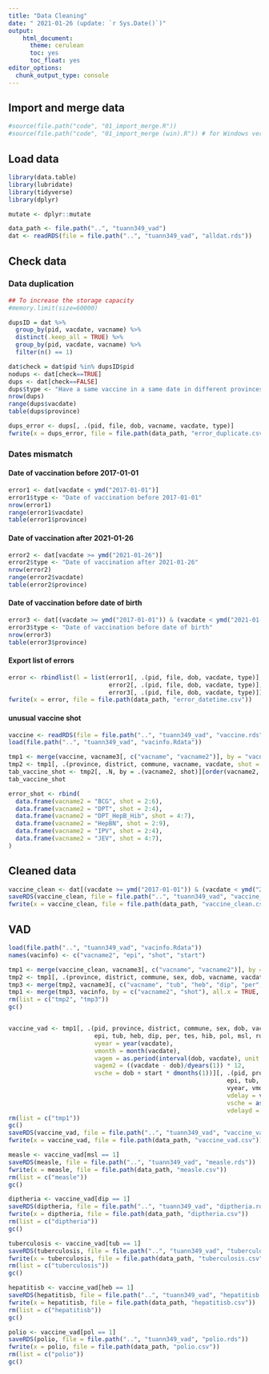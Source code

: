 ```yaml
---
title: "Data Cleaning"
date: " 2021-01-26 (update: `r Sys.Date()`)"
output:
    html_document:
      theme: cerulean
      toc: yes
      toc_float: yes
editor_options:
  chunk_output_type: console
---
```


## Import and merge data

```r
#source(file.path("code", "01_import_merge.R"))
#source(file.path("code", "01_import_merge (win).R")) # for Windows version
```

## Load data

```r
library(data.table)
library(lubridate)
library(tidyverse)
library(dplyr)

mutate <- dplyr::mutate

data_path <- file.path("..", "tuann349_vad")
dat <- readRDS(file = file.path("..", "tuann349_vad", "alldat.rds"))
```

## Check data

### Data duplication

```r
## To increase the storage capacity
#memory.limit(size=60000)

dupsID = dat %>%
  group_by(pid, vacdate, vacname) %>%
  distinct(.keep_all = TRUE) %>%
  group_by(pid, vacdate, vacname) %>%
  filter(n() == 1)

dat$check = dat$pid %in% dupsID$pid
nodups <- dat[check==TRUE]
dups <- dat[check==FALSE]
dups$type <- "Have a same vaccine in a same date in different provinces"
nrow(dups)
range(dups$vacdate)
table(dups$province)

dups_error <- dups[, .(pid, file, dob, vacname, vacdate, type)]
fwrite(x = dups_error, file = file.path(data_path, "error_duplicate.csv"))
```

### Dates mismatch

#### Date of vaccination before 2017-01-01

```r
error1 <- dat[vacdate < ymd("2017-01-01")]
error1$type <- "Date of vaccination before 2017-01-01"
nrow(error1)
range(error1$vacdate)
table(error1$province)
```

#### Date of vaccination after 2021-01-26

```r
error2 <- dat[vacdate >= ymd("2021-01-26")]
error2$type <- "Date of vaccination after 2021-01-26"
nrow(error2)
range(error2$vacdate)
table(error2$province)
```

#### Date of vaccination before date of birth

```r
error3 <- dat[(vacdate >= ymd("2017-01-01")) & (vacdate < ymd("2021-01-26")) & (vacdate < dob)]
error3$type <- "Date of vaccination before date of birth"
nrow(error3)
table(error3$province)
```

#### Export list of errors

```r
error <- rbindlist(l = list(error1[, .(pid, file, dob, vacdate, type)], 
                            error2[, .(pid, file, dob, vacdate, type)],
                            error3[, .(pid, file, dob, vacdate, type)]))
fwrite(x = error, file = file.path(data_path, "error_datetime.csv"))
```

#### unusual vaccine shot

```r
vaccine <- readRDS(file = file.path("..", "tuann349_vad", "vaccine.rds"))
load(file.path("..", "tuann349_vad", "vacinfo.Rdata"))

tmp1 <- merge(vaccine, vacname3[, c("vacname", "vacname2")], by = "vacname", all.x = TRUE, sort = FALSE)
tmp2 <- tmp1[, .(province, district, commune, vacname, vacdate, shot = order(vacdate)), by = .(pid, vacname2)][order(pid, vacname2, shot)]
tab_vaccine_shot <- tmp2[, .N, by = .(vacname2, shot)][order(vacname2, shot)]
tab_vaccine_shot
```

```r
error_shot <- rbind(
  data.frame(vacname2 = "BCG", shot = 2:6),
  data.frame(vacname2 = "DPT", shot = 2:4),
  data.frame(vacname2 = "DPT_HepB_Hib", shot = 4:7),
  data.frame(vacname2 = "HepBN", shot = 2:9),
  data.frame(vacname2 = "IPV", shot = 2:4),
  data.frame(vacname2 = "JEV", shot = 4:7),
)
```


## Cleaned data

```r
vaccine_clean <- dat[(vacdate >= ymd("2017-01-01")) & (vacdate < ymd("2021-01-26")) & (vacdate >= dob) & (!vacname %in% c("BKT 0,1ml tu khoa (BCG)", "BKT 0.1ml (BCG)", "BKT 0.5 ml", "BKT 1 ml", "BKT 5 ml")), .(pid, province, district, commune, sex, dob, vacname, vacdate)]
saveRDS(vaccine_clean, file = file.path("..", "tuann349_vad", "vaccine_clean.rds"))
fwrite(x = vaccine_clean, file = file.path(data_path, "vaccine_clean.csv"))
```


## VAD 

```r
load(file.path("..", "tuann349_vad", "vacinfo.Rdata"))
names(vacinfo) <- c("vacname2", "epi", "shot", "start")

tmp1 <- merge(vaccine_clean, vacname3[, c("vacname", "vacname2")], by = "vacname", all.x = TRUE, sort = FALSE)
tmp2 <- tmp1[, .(province, district, commune, sex, dob, vacname, vacdate, shot = order(vacdate)), by = .(pid, vacname2)][order(pid, vacname2, shot)]
tmp3 <- merge(tmp2, vacname3[, c("vacname", "tub", "heb", "dip", "per", "tes", "hib", "pol", "msl", "rub", "jev")], by = "vacname", all.x = TRUE, sort = FALSE)
tmp1 <- merge(tmp3, vacinfo, by = c("vacname2", "shot"), all.x = TRUE, sort = FALSE)
rm(list = c("tmp2", "tmp3"))
gc()


vaccine_vad <- tmp1[, .(pid, province, district, commune, sex, dob, vacname, vacname2, 
                        epi, tub, heb, dip, per, tes, hib, pol, msl, rub, jev, shot, start, vacdate, 
                        vyear = year(vacdate), 
                        vmonth = month(vacdate), 
                        vagem = as.period(interval(dob, vacdate), unit = 'month')$month,
                        vagem2 = ((vacdate - dob)/dyears(1)) * 12,
                        vsche = dob + start * dmonths(1))][, .(pid, province, district, commune, sex, dob, vacname, vacname2,
                                                             epi, tub, heb, dip, per, tes, hib, pol, msl, rub, jev, shot, start, vacdate,
                                                             vyear, vmonth, vagem, vagem2, vsche, 
                                                             vdelay = vagem2 - start,
                                                             vsche = as.Date(vsche),
                                                             vdelayd = vsche - vacdate)][order(pid, vacdate)]
rm(list = c("tmp1"))
gc()
saveRDS(vaccine_vad, file = file.path("..", "tuann349_vad", "vaccine_vad.rds"))
fwrite(x = vaccine_vad, file = file.path(data_path, "vaccine_vad.csv"))

measle <- vaccine_vad[msl == 1]
saveRDS(measle, file = file.path("..", "tuann349_vad", "measle.rds"))
fwrite(x = measle, file = file.path(data_path, "measle.csv"))
rm(list = c("measle"))
gc()

diptheria <- vaccine_vad[dip == 1]
saveRDS(diptheria, file = file.path("..", "tuann349_vad", "diptheria.rds"))
fwrite(x = diptheria, file = file.path(data_path, "diptheria.csv"))
rm(list = c("diptheria"))
gc()

tuberculosis <- vaccine_vad[tub == 1]
saveRDS(tuberculosis, file = file.path("..", "tuann349_vad", "tuberculosis.rds"))
fwrite(x = tuberculosis, file = file.path(data_path, "tuberculosis.csv"))
rm(list = c("tuberculosis"))
gc()

hepatitisb <- vaccine_vad[heb == 1]
saveRDS(hepatitisb, file = file.path("..", "tuann349_vad", "hepatitisb.rds"))
fwrite(x = hepatitisb, file = file.path(data_path, "hepatitisb.csv"))
rm(list = c("hepatitisb"))
gc()

polio <- vaccine_vad[pol == 1]
saveRDS(polio, file = file.path("..", "tuann349_vad", "polio.rds"))
fwrite(x = polio, file = file.path(data_path, "polio.csv"))
rm(list = c("polio"))
gc()
```

